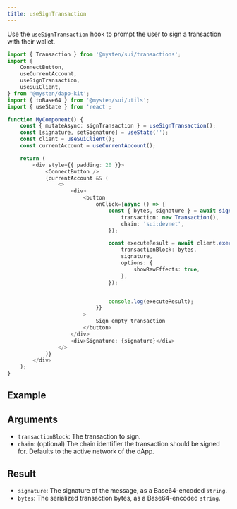 ```yaml
---
title: useSignTransaction
---
```



Use the `useSignTransaction` hook to prompt the user to sign a transaction with their wallet.

```ts
import { Transaction } from '@mysten/sui/transactions';
import {
	ConnectButton,
	useCurrentAccount,
	useSignTransaction,
	useSuiClient,
} from '@mysten/dapp-kit';
import { toBase64 } from '@mysten/sui/utils';
import { useState } from 'react';

function MyComponent() {
	const { mutateAsync: signTransaction } = useSignTransaction();
	const [signature, setSignature] = useState('');
	const client = useSuiClient();
	const currentAccount = useCurrentAccount();

	return (
		<div style={{ padding: 20 }}>
			<ConnectButton />
			{currentAccount && (
				<>
					<div>
						<button
							onClick={async () => {
								const { bytes, signature } = await signTransaction({
									transaction: new Transaction(),
									chain: 'sui:devnet',
								});

								const executeResult = await client.executeTransactionBlock({
									transactionBlock: bytes,
									signature,
									options: {
										showRawEffects: true,
									},
								});


								console.log(executeResult);
							}}
						>
							Sign empty transaction
						</button>
					</div>
					<div>Signature: {signature}</div>
				</>
			)}
		</div>
	);
}
```

## Example

<UseSignTransactionExample />

## Arguments

- `transactionBlock`: The transaction to sign.
- `chain`: (optional) The chain identifier the transaction should be signed for. Defaults to the
  active network of the dApp.

## Result

- `signature`: The signature of the message, as a Base64-encoded `string`.
- `bytes`: The serialized transaction bytes, as a Base64-encoded `string`.
